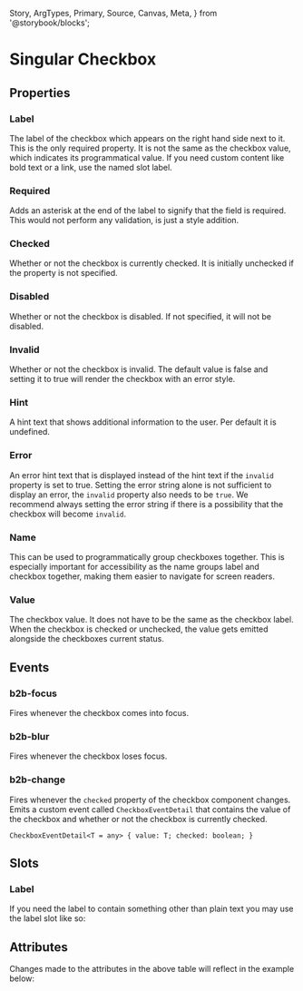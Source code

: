   Story,
  ArgTypes,
  Primary,
  Source,
  Canvas,
  Meta,
} from '@storybook/blocks';


<Meta of={CheckboxStories} />

# Singular Checkbox

<Canvas columns={3} withSource="open" withToolbar={false}>
  <Story id="components-form-checkbox--story-010-default" />
</Canvas>

## Properties

### Label

The label of the checkbox which appears on the right hand side next to it. This is the only
required property. It is not the same as the checkbox value, which indicates its programmatical
value. If you need custom content like bold text or a link, use the named slot label.

### Required

Adds an asterisk at the end of the label to signify that the field is required. This would not perform any
validation, is just a style addition.

### Checked

Whether or not the checkbox is currently checked. It is initially unchecked if the property is not specified.

### Disabled

Whether or not the checkbox is disabled. If not specified, it will not be disabled.

### Invalid

Whether or not the checkbox is invalid. The default value is false and setting it to true will render the
checkbox with an error style.

### Hint

A hint text that shows additional information to the user. Per default it is undefined.

### Error

An error hint text that is displayed instead of the hint text if the `invalid` property is set to true.
Setting the error string alone is not sufficient to display an error, the `invalid` property also needs to be `true`.
We recommend always setting the error string if there is a possibility that the checkbox will become `invalid`.

### Name

This can be used to programmatically group checkboxes together. This is especially important for accessibility
as the name groups label and checkbox together, making them easier to navigate for screen readers.

### Value

The checkbox value. It does not have to be the same as the checkbox label. When the checkbox is checked or unchecked,
the value gets emitted alongside the checkboxes current status.

## Events

### b2b-focus

Fires whenever the checkbox comes into focus.

### b2b-blur

Fires whenever the checkbox loses focus.

### b2b-change

Fires whenever the `checked` property of the checkbox component changes. Emits a custom event
called `CheckboxEventDetail` that contains the value of the checkbox and whether or not the
checkbox is currently checked.

`CheckboxEventDetail<T = any> {
  value: T;
  checked: boolean;
}`

## Slots

### Label

If you need the label to contain something other than plain text you may use the label slot like so:

<Canvas of={CheckboxStories.story070LabelSlot} sourceState="shown" />

## Attributes

<ArgTypes of={CheckboxStories} />
Changes made to the attributes in the above table will reflect in the example below:
<Primary />
